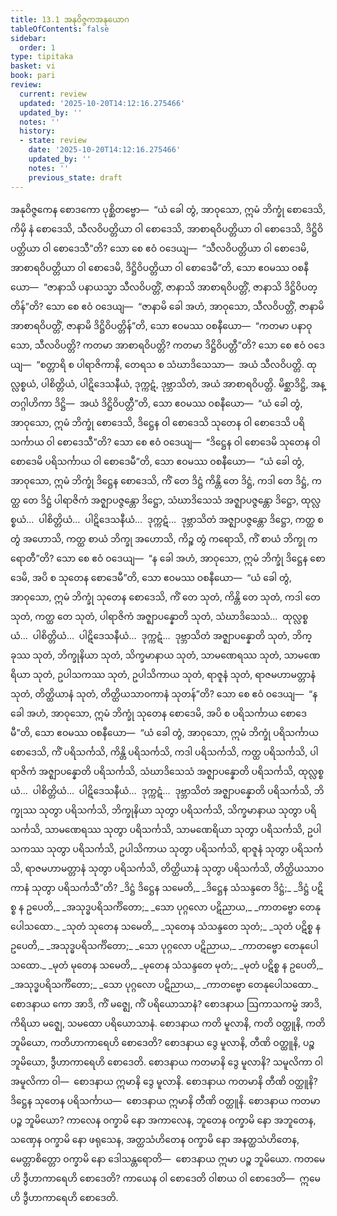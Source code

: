 ```yaml
---
title: 13.1 အနုဝိဇ္ဇကအနုယောဂ
tableOfContents: false
sidebar:
  order: 1
type: tipitaka
basket: vi
book: pari
review:
  current: review
  updated: '2025-10-20T14:12:16.275466'
  updated_by: ''
  notes: ''
  history:
  - state: review
    date: '2025-10-20T14:12:16.275466'
    updated_by: ''
    notes: ''
    previous_state: draft
---
```



<DynamicBreadcrumb />


<ReviewStatus review={frontmatter.review} showDetails={true} />

<HypothesisAnnotation frontmatter={frontmatter} />

<Division number="360" book="pari" e="ch" v="5" p="281">

<Paragraph number="1792" book="pari">
အနုဝိဇ္ဇကေန စောဒကော ပုစ္ဆိတဗ္ဗော—  “ယံ ခေါ တွံ, အာဝုသော, ဣမံ ဘိက္ခုံ စောဒေသိ, ကိမှိ နံ စောဒေသိ, သီလဝိပတ္တိယာ ဝါ စောဒေသိ, အာစာရဝိပတ္တိယာ ဝါ စောဒေသိ, ဒိဋ္ဌိဝိပတ္တိယာ ဝါ စောဒေသီ”တိ? သော စေ ဧဝံ ဝဒေယျ—  “သီလဝိပတ္တိယာ ဝါ စောဒေမိ, အာစာရဝိပတ္တိယာ ဝါ စောဒေမိ, ဒိဋ္ဌိဝိပတ္တိယာ ဝါ စောဒေမီ”တိ, သော ဧဝမဿ ဝစနီယော—  “ဇာနာသိ ပနာယသ္မာ သီလဝိပတ္တိံ, ဇာနာသိ အာစာရဝိပတ္တိံ, ဇာနာသိ ဒိဋ္ဌိဝိပတ္တိန်”တိ? သော စေ ဧဝံ ဝဒေယျ—  “ဇာနာမိ ခေါ အဟံ, အာဝုသော, သီလဝိပတ္တိံ, ဇာနာမိ အာစာရဝိပတ္တိံ, ဇာနာမိ ဒိဋ္ဌိဝိပတ္တိန်”တိ, သော ဧဝမဿ ဝစနီယော—  “ကတမာ ပနာဝုသော, သီလဝိပတ္တိ? ကတမာ အာစာရဝိပတ္တိ? ကတမာ ဒိဋ္ဌိဝိပတ္တီ”တိ? သော စေ ဧဝံ ဝဒေယျ—  “စတ္တာရိ စ ပါရာဇိကာနိ, တေရသ စ သံဃာဒိသေသာ—  အယံ သီလဝိပတ္တိ. ထုလ္လစ္စယံ, ပါစိတ္တိယံ, ပါဋိဒေသနီယံ, ဒုက္ကဋံ, ဒုဗ္ဘာသိတံ, အယံ အာစာရဝိပတ္တိ. မိစ္ဆာဒိဋ္ဌိ, အန္တဂ္ဂါဟိကာ ဒိဋ္ဌိ—  အယံ ဒိဋ္ဌိဝိပတ္တီ”တိ, သော ဧဝမဿ ဝစနီယော—  “ယံ ခေါ တွံ, အာဝုသော, ဣမံ ဘိက္ခုံ စောဒေသိ, ဒိဋ္ဌေန ဝါ စောဒေသိ သုတေန ဝါ စောဒေသိ ပရိသင်္ကာယ ဝါ စောဒေသီ”တိ? သော စေ ဧဝံ ဝဒေယျ—  “ဒိဋ္ဌေန ဝါ စောဒေမိ သုတေန ဝါ စောဒေမိ ပရိသင်္ကာယ ဝါ စောဒေမီ”တိ, သော ဧဝမဿ ဝစနီယော—  “ယံ ခေါ တွံ, အာဝုသော, ဣမံ ဘိက္ခုံ ဒိဋ္ဌေန စောဒေသိ, ကိံ တေ ဒိဋ္ဌံ ကိန္တိ တေ ဒိဋ္ဌံ, ကဒါ တေ ဒိဋ္ဌံ, ကတ္ထ တေ ဒိဋ္ဌံ ပါရာဇိကံ အဇ္ဈာပဇ္ဇန္တော ဒိဋ္ဌော, သံဃာဒိသေသံ အဇ္ဈာပဇ္ဇန္တော ဒိဋ္ဌော, ထုလ္လစ္စယံ…  ပါစိတ္တိယံ…  ပါဋိဒေသနီယံ…  ဒုက္ကဋံ…  ဒုဗ္ဘာသိတံ အဇ္ဈာပဇ္ဇန္တော ဒိဋ္ဌော, ကတ္ထ စ တွံ အဟောသိ, ကတ္ထ စာယံ ဘိက္ခု အဟောသိ, ကိဉ္စ တွံ ကရောသိ, ကိံ စာယံ ဘိက္ခု ကရောတီ”တိ? သော စေ ဧဝံ ဝဒေယျ—  “န ခေါ အဟံ, အာဝုသော, ဣမံ ဘိက္ခုံ ဒိဋ္ဌေန စောဒေမိ, အပိ စ သုတေန စောဒေမီ”တိ, သော ဧဝမဿ ဝစနီယော—  “ယံ ခေါ တွံ, အာဝုသော, ဣမံ ဘိက္ခုံ သုတေန စောဒေသိ, ကိံ တေ သုတံ, ကိန္တိ တေ သုတံ, ကဒါ တေ သုတံ, ကတ္ထ တေ သုတံ, ပါရာဇိကံ အဇ္ဈာပန္နောတိ သုတံ, သံဃာဒိသေသံ…  ထုလ္လစ္စယံ…  ပါစိတ္တိယံ…  ပါဋိဒေသနီယံ…  ဒုက္ကဋံ…  ဒုဗ္ဘာသိတံ အဇ္ဈာပန္နောတိ သုတံ, ဘိက္ခုဿ သုတံ, ဘိက္ခုနိယာ သုတံ, သိက္ခမာနာယ သုတံ, သာမဏေရဿ သုတံ, သာမဏေရိယာ သုတံ, ဥပါသကဿ သုတံ, ဥပါသိကာယ သုတံ, ရာဇူနံ သုတံ, ရာဇမဟာမတ္တာနံ သုတံ, တိတ္ထိယာနံ သုတံ, တိတ္ထိယသာဝကာနံ သုတန်”တိ? သော စေ ဧဝံ ဝဒေယျ—  “န ခေါ အဟံ, အာဝုသော, ဣမံ ဘိက္ခုံ သုတေန စောဒေမိ, အပိ စ ပရိသင်္ကာယ စောဒေမီ”တိ, သော ဧဝမဿ ဝစနီယော—  “ယံ ခေါ တွံ, အာဝုသော, ဣမံ ဘိက္ခုံ ပရိသင်္ကာယ စောဒေသိ, ကိံ ပရိသင်္ကသိ, ကိန္တိ ပရိသင်္ကသိ, ကဒါ ပရိသင်္ကသိ, ကတ္ထ ပရိသင်္ကသိ, ပါရာဇိကံ အဇ္ဈာပန္နောတိ ပရိသင်္ကသိ, သံဃာဒိသေသံ အဇ္ဈာပန္နောတိ ပရိသင်္ကသိ, ထုလ္လစ္စယံ…  ပါစိတ္တိယံ…  ပါဋိဒေသနီယံ…  ဒုက္ကဋံ…  ဒုဗ္ဘာသိတံ အဇ္ဈာပန္နောတိ ပရိသင်္ကသိ, ဘိက္ခုဿ သုတွာ ပရိသင်္ကသိ, ဘိက္ခုနိယာ သုတွာ ပရိသင်္ကသိ, သိက္ခမာနာယ သုတွာ ပရိသင်္ကသိ, သာမဏေရဿ သုတွာ ပရိသင်္ကသိ, သာမဏေရိယာ သုတွာ ပရိသင်္ကသိ, ဥပါသကဿ သုတွာ ပရိသင်္ကသိ, ဥပါသိကာယ သုတွာ ပရိသင်္ကသိ, ရာဇူနံ သုတွာ ပရိသင်္ကသိ, ရာဇမဟာမတ္တာနံ သုတွာ ပရိသင်္ကသိ, တိတ္ထိယာနံ သုတွာ ပရိသင်္ကသိ, တိတ္ထိယသာဝကာနံ သုတွာ ပရိသင်္ကသီ”တိ?
</Paragraph>

</Division>
<Division number="361" book="pari" e="ch" v="5" p="282">

<Paragraph number="1793" type="verses" book="pari">
_ဒိဋ္ဌံ ဒိဋ္ဌေန သမေတိ,_  
_ဒိဋ္ဌေန သံသန္ဒတေ ဒိဋ္ဌံ;_  
_ဒိဋ္ဌံ ပဋိစ္စ န ဥပေတိ,_  
_အသုဒ္ဓပရိသင်္ကိတော;_  
_သော ပုဂ္ဂလော ပဋိညာယ,_  
_ကာတဗ္ဗော တေနုပေါသထော._  

</Paragraph>

<Paragraph number="1794" type="verses" book="pari">
_သုတံ သုတေန သမေတိ,_  
_သုတေန သံသန္ဒတေ သုတံ;_  
_သုတံ ပဋိစ္စ န ဥပေတိ,_  
_အသုဒ္ဓပရိသင်္ကိတော;_  
_သော ပုဂ္ဂလော ပဋိညာယ,_  
_ကာတဗ္ဗော တေနုပေါသထော._  

</Paragraph>

<Paragraph number="1795" type="verses" book="pari">
_မုတံ မုတေန သမေတိ,_  
_မုတေန သံသန္ဒတေ မုတံ;_  
_မုတံ ပဋိစ္စ န ဥပေတိ,_  
_အသုဒ္ဓပရိသင်္ကိတော;_  
_သော ပုဂ္ဂလော ပဋိညာယ,_  
_ကာတဗ္ဗော တေနုပေါသထော._  

</Paragraph>

</Division>
<Division number="362" book="pari" e="ch" v="5" p="282">

<Paragraph number="1796" book="pari">
စောဒနာယ ကော အာဒိ, ကိံ မဇ္ဈေ, ကိံ ပရိယောသာနံ? စောဒနာယ ဩကာသကမ္မံ အာဒိ, ကိရိယာ မဇ္ဈေ, သမထော ပရိယောသာနံ. စောဒနာယ ကတိ မူလာနိ, ကတိ ဝတ္ထူနိ, ကတိ ဘူမိယော, ကတိဟာကာရေဟိ စောဒေတိ? စောဒနာယ ဒွေ မူလာနိ, တီဏိ ဝတ္ထူနိ, ပဉ္စ ဘူမိယော, ဒွီဟာကာရေဟိ စောဒေတိ. စောဒနာယ ကတမာနိ ဒွေ မူလာနိ? သမူလိကာ ဝါ အမူလိကာ ဝါ—  စောဒနာယ ဣမာနိ ဒွေ မူလာနိ. စောဒနာယ ကတမာနိ တီဏိ ဝတ္ထူနိ? ဒိဋ္ဌေန သုတေန ပရိသင်္ကာယ—  စောဒနာယ ဣမာနိ တီဏိ ဝတ္ထူနိ. စောဒနာယ ကတမာ ပဉ္စ ဘူမိယော? ကာလေန ဝက္ခာမိ နော အကာလေန, ဘူတေန ဝက္ခာမိ နော အဘူတေန, သဏှေန ဝက္ခာမိ နော ဖရုသေန, အတ္ထသံဟိတေန ဝက္ခာမိ နော အနတ္ထသံဟိတေန, မေတ္တာစိတ္တော ဝက္ခာမိ နော ဒေါသန္တရောတိ—  စောဒနာယ ဣမာ ပဉ္စ ဘူမိယော.
</Paragraph>

<Paragraph number="1797" book="pari">
ကတမေဟိ ဒွီဟာကာရေဟိ စောဒေတိ? ကာယေန ဝါ စောဒေတိ ဝါစာယ ဝါ စောဒေတိ—  ဣမေဟိ ဒွီဟာကာရေဟိ စောဒေတိ.
</Paragraph>
</Division>